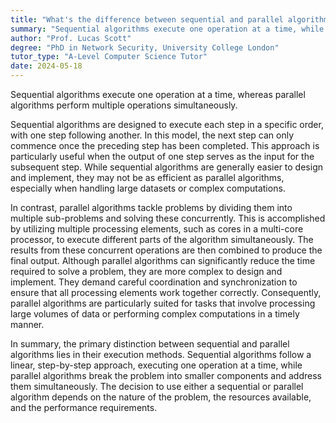 ```yaml
---
title: "What's the difference between sequential and parallel algorithms?"
summary: "Sequential algorithms execute one operation at a time, while parallel algorithms perform multiple operations simultaneously."
author: "Prof. Lucas Scott"
degree: "PhD in Network Security, University College London"
tutor_type: "A-Level Computer Science Tutor"
date: 2024-05-18
---
```


Sequential algorithms execute one operation at a time, whereas parallel algorithms perform multiple operations simultaneously.

Sequential algorithms are designed to execute each step in a specific order, with one step following another. In this model, the next step can only commence once the preceding step has been completed. This approach is particularly useful when the output of one step serves as the input for the subsequent step. While sequential algorithms are generally easier to design and implement, they may not be as efficient as parallel algorithms, especially when handling large datasets or complex computations.

In contrast, parallel algorithms tackle problems by dividing them into multiple sub-problems and solving these concurrently. This is accomplished by utilizing multiple processing elements, such as cores in a multi-core processor, to execute different parts of the algorithm simultaneously. The results from these concurrent operations are then combined to produce the final output. Although parallel algorithms can significantly reduce the time required to solve a problem, they are more complex to design and implement. They demand careful coordination and synchronization to ensure that all processing elements work together correctly. Consequently, parallel algorithms are particularly suited for tasks that involve processing large volumes of data or performing complex computations in a timely manner.

In summary, the primary distinction between sequential and parallel algorithms lies in their execution methods. Sequential algorithms follow a linear, step-by-step approach, executing one operation at a time, while parallel algorithms break the problem into smaller components and address them simultaneously. The decision to use either a sequential or parallel algorithm depends on the nature of the problem, the resources available, and the performance requirements.
    